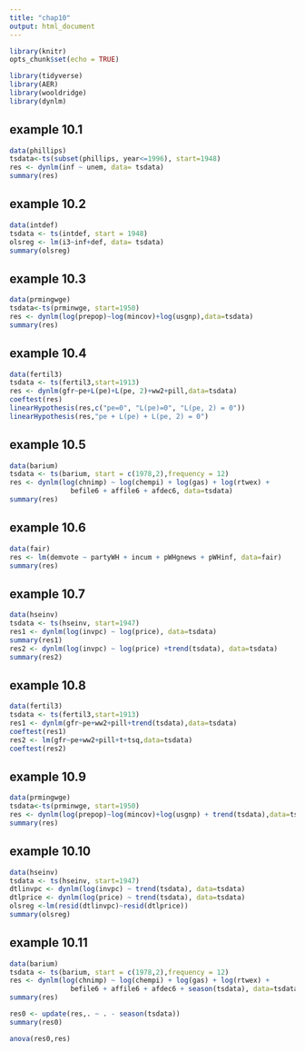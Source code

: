 ```yaml
---
title: "chap10"
output: html_document
---
```


```r
library(knitr)
opts_chunk$set(echo = TRUE)
```


```r
library(tidyverse)
library(AER)
library(wooldridge)
library(dynlm)
```

## example 10.1
```r
data(phillips)
tsdata<-ts(subset(phillips, year<=1996), start=1948)
res <- dynlm(inf ~ unem, data= tsdata)
summary(res)
```

## example 10.2
```r
data(intdef)
tsdata <- ts(intdef, start = 1948)
olsreg <- lm(i3~inf+def, data= tsdata)
summary(olsreg)
```

## example 10.3
```r
data(prmingwge)
tsdata<-ts(prminwge, start=1950)
res <- dynlm(log(prepop)~log(mincov)+log(usgnp),data=tsdata)
summary(res)
```

## example 10.4
```r
data(fertil3)
tsdata <- ts(fertil3,start=1913)
res <- dynlm(gfr~pe+L(pe)+L(pe, 2)+ww2+pill,data=tsdata)
coeftest(res)
linearHypothesis(res,c("pe=0", "L(pe)=0", "L(pe, 2) = 0"))
linearHypothesis(res,"pe + L(pe) + L(pe, 2) = 0")
```

## example 10.5
```r
data(barium)
tsdata <- ts(barium, start = c(1978,2),frequency = 12)
res <- dynlm(log(chnimp) ~ log(chempi) + log(gas) + log(rtwex) +
               befile6 + affile6 + afdec6, data=tsdata)
summary(res)
```

## example 10.6
```r
data(fair)
res <- lm(demvote ~ partyWH + incum + pWHgnews + pWHinf, data=fair)
summary(res)
```


## example 10.7
```r
data(hseinv)
tsdata <- ts(hseinv, start=1947)
res1 <- dynlm(log(invpc) ~ log(price), data=tsdata)
summary(res1)
res2 <- dynlm(log(invpc) ~ log(price) +trend(tsdata), data=tsdata)
summary(res2)
```

## example 10.8
```r
data(fertil3)
tsdata <- ts(fertil3,start=1913)
res1 <- dynlm(gfr~pe+ww2+pill+trend(tsdata),data=tsdata)
coeftest(res1)
res2 <- lm(gfr~pe+ww2+pill+t+tsq,data=tsdata)
coeftest(res2)
```

## example 10.9
```r
data(prmingwge)
tsdata<-ts(prminwge, start=1950)
res <- dynlm(log(prepop)~log(mincov)+log(usgnp) + trend(tsdata),data=tsdata)
summary(res)
```


## example 10.10
```r
data(hseinv)
tsdata <- ts(hseinv, start=1947)
dtlinvpc <- dynlm(log(invpc) ~ trend(tsdata), data=tsdata)
dtlprice <- dynlm(log(price) ~ trend(tsdata), data=tsdata)
olsreg <-lm(resid(dtlinvpc)~resid(dtlprice))
summary(olsreg)
```


## example 10.11
```r
data(barium)
tsdata <- ts(barium, start = c(1978,2),frequency = 12)
res <- dynlm(log(chnimp) ~ log(chempi) + log(gas) + log(rtwex) +
               befile6 + affile6 + afdec6 + season(tsdata), data=tsdata)
summary(res)
```

```r
res0 <- update(res,. ~ . - season(tsdata))
summary(res0)
```

```r
anova(res0,res)
```

